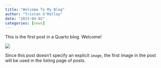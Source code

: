```yaml
---
title: "Welcome To My Blog"
author: "Tristan O'Malley"
date: "2023-04-02"
categories: [news]
---
```


This is the first post in a Quarto blog. Welcome!

![](thumbnail.jpg)

Since this post doesn't specify an explicit `image`, the first image in the post will be used in the listing page of posts.
